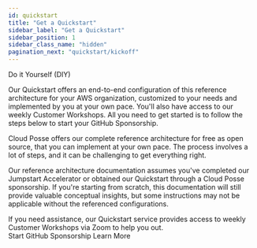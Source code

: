 ```yaml
---
id: quickstart
title: "Get a Quickstart"
sidebar_label: "Get a Quickstart"
sidebar_position: 1
sidebar_class_name: "hidden"
pagination_next: "quickstart/kickoff"
---
```


<PillBox>Do it Yourself (DIY)</PillBox>

<Intro>
  Our Quickstart offers an end-to-end configuration of this reference architecture for your AWS organization, customized to your needs and implemented by you at your own pace. You'll also have access to our weekly Customer Workshops. All you need to get started is to follow the steps below to start your GitHub Sponsorship.
</Intro>

Cloud Posse offers our complete reference architecture for free as open source, that you can implement at your own pace. The process involves a lot of steps, and it can be challenging to get everything right.

Our reference architecture documentation assumes you've completed our Jumpstart Accelerator or obtained our Quickstart through a Cloud Posse sponsorship. If you're starting from scratch, this documentation will still provide valuable conceptual insights, but some instructions may not be applicable without the referenced configurations.

<ActionCard title="Get Help with Customer Workshops">
  If you need assistance, our Quickstart service provides access to weekly Customer Workshops via Zoom to help you out.
  <div>
    <PrimaryCTA to="https://github.com/sponsors/cloudposse/sponsorships?pay_prorated=false&tier_id=402940">Start GitHub Sponsorship</PrimaryCTA>
    <SecondaryCTA to="https://get.cloudposse.com/meetings/cloudposse/github-sponsorships">Learn More</SecondaryCTA>
  </div>
</ActionCard>
